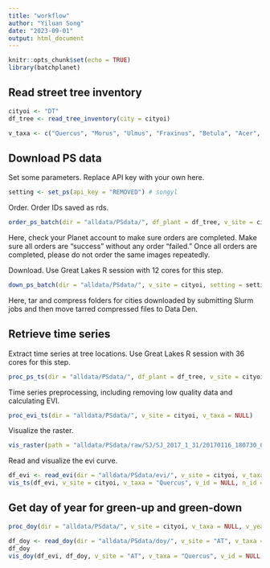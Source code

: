 ```yaml
---
title: "workflow"
author: "Yiluan Song"
date: "2023-09-01"
output: html_document
---
```


```r
knitr::opts_chunk$set(echo = TRUE)
library(batchplanet)
```

## Read street tree inventory

```r
cityoi <- "DT"
df_tree <- read_tree_inventory(city = cityoi)

v_taxa <- c("Quercus", "Morus", "Ulmus", "Fraxinus", "Betula", "Acer", "Populus", "Vacant")
```

## Download PS data
Set some parameters. Replace API key with your own here.
```r
setting <- set_ps(api_key = "REMOVED") # songyl
```

Order. Order IDs saved as rds.
```r
order_ps_batch(dir = "alldata/PSdata/", df_plant = df_tree, v_site = cityoi, setting = setting)
```

Here, check your Planet account to make sure orders are completed. Make sure all orders are "success" without any order "failed." Once all orders are completed, please do not order the same images repeatedly.

Download. Use Great Lakes R session with 12 cores for this step.
```r
down_ps_batch(dir = "alldata/PSdata/", v_site = cityoi, setting = setting)
```
Here, tar and compress folders for cities downloaded by submitting Slurm jobs and then move tarred compressed files to Data Den.

## Retrieve time series

Extract time series at tree locations. Use Great Lakes R session with 36 cores for this step.
```r
proc_ps_ts(dir = "alldata/PSdata/", df_plant = df_tree, v_site = cityoi, v_taxa = v_taxa)
```

Time series preprocessing, including removing low quality data and calculating EVI.
```r
proc_evi_ts(dir = "alldata/PSdata/", v_site = cityoi, v_taxa = NULL)
```

Visualize the raster.
```r
vis_raster(path = "alldata/PSdata/raw/SJ/SJ_2017_1_31/20170116_180730_0e30_3B_AnalyticMS_SR_clip.tif", crop_shape = NULL)
```

Read and visualize the evi curve.
```r
df_evi <- read_evi(dir = "alldata/PSdata/evi/", v_site = cityoi, v_taxa = "Quercus")
vis_ts(df_evi, v_site = cityoi, v_taxa = "Quercus", v_id = NULL, n_id = 5, v_year = 2017:2022, smooth = T)
```

## Get day of year for green-up and green-down
```r
proc_doy(dir = "alldata/PSdata/", v_site = cityoi, v_taxa = NULL, v_year = NULL, v_id = NULL, df_thres = NULL, min_days = 50)
```

```r
df_doy <- read_doy(dir = "alldata/PSdata/doy/", v_site = "AT", v_taxa = "Quercus")
df_doy
vis_doy(df_evi, df_doy, v_site = "AT", v_taxa = "Quercus", v_id = NULL, n_id = 5, v_year = 2017:2022, smooth = T)
```
